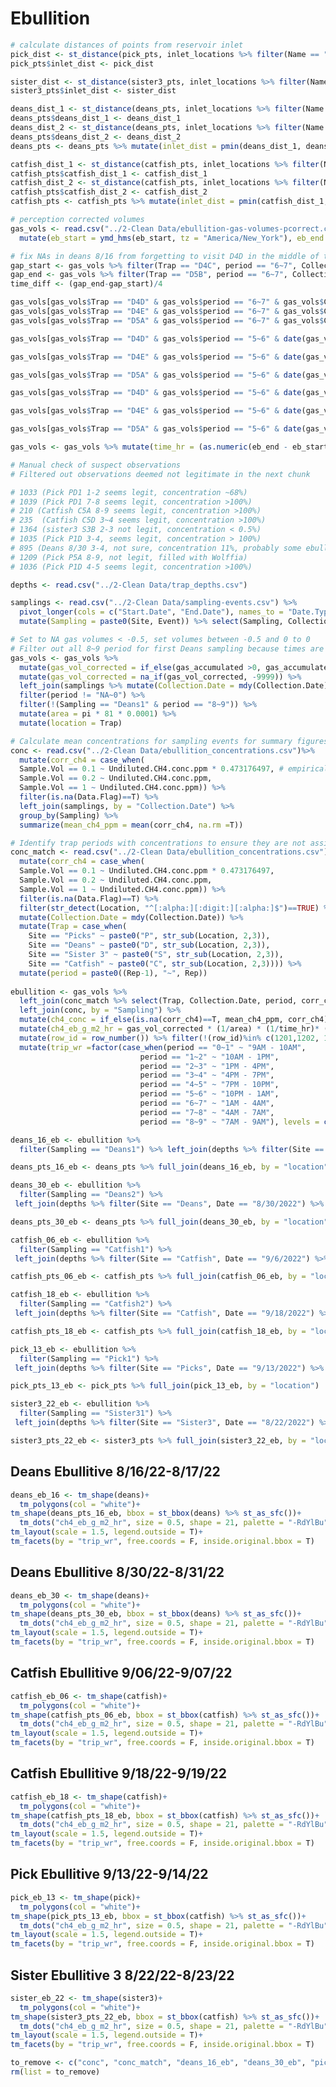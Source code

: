 # Ebullition

```r
# calculate distances of points from reservoir inlet
pick_dist <- st_distance(pick_pts, inlet_locations %>% filter(Name == "Picks inlet")) %>% as.numeric()
pick_pts$inlet_dist <- pick_dist

sister_dist <- st_distance(sister3_pts, inlet_locations %>% filter(Name == "Sister inlet")) %>% as.numeric()
sister3_pts$inlet_dist <- sister_dist

deans_dist_1 <- st_distance(deans_pts, inlet_locations %>% filter(Name == "Deans inlet 1")) %>% as.numeric()
deans_pts$deans_dist_1 <- deans_dist_1
deans_dist_2 <- st_distance(deans_pts, inlet_locations %>% filter(Name == "Deans inlet 2")) %>% as.numeric()
deans_pts$deans_dist_2 <- deans_dist_2
deans_pts <- deans_pts %>% mutate(inlet_dist = pmin(deans_dist_1, deans_dist_2))

catfish_dist_1 <- st_distance(catfish_pts, inlet_locations %>% filter(Name == "Catfish inlet 1")) %>% as.numeric()
catfish_pts$catfish_dist_1 <- catfish_dist_1
catfish_dist_2 <- st_distance(catfish_pts, inlet_locations %>% filter(Name == "Catfish inlet 2")) %>% as.numeric()
catfish_pts$catfish_dist_2 <- catfish_dist_2
catfish_pts <- catfish_pts %>% mutate(inlet_dist = pmin(catfish_dist_1, catfish_dist_2))

# perception corrected volumes
gas_vols <- read.csv("../2-Clean Data/ebullition-gas-volumes-pcorrect.csv") %>% 
  mutate(eb_start = ymd_hms(eb_start, tz = "America/New_York"), eb_end = ymd_hms(eb_end, tz="America/New_York"), Collection.Date = date(eb_end))

# fix NAs in deans 8/16 from forgetting to visit D4D in the middle of the night
gap_start <- gas_vols %>% filter(Trap == "D4C", period == "6~7", Collection.Date ==ymd("2022-08-17")) %>% select(eb_start) %>% pull()
gap_end <- gas_vols %>% filter(Trap == "D5B", period == "6~7", Collection.Date ==ymd("2022-08-17")) %>% select(eb_start) %>% pull()
time_diff <- (gap_end-gap_start)/4

gas_vols[gas_vols$Trap == "D4D" & gas_vols$period == "6~7" & gas_vols$Collection.Date == ymd("2022-08-17"),]$eb_start <- gap_start + time_diff
gas_vols[gas_vols$Trap == "D4E" & gas_vols$period == "6~7" & gas_vols$Collection.Date == ymd("2022-08-17"),]$eb_start <- gap_start + time_diff
gas_vols[gas_vols$Trap == "D5A" & gas_vols$period == "6~7" & gas_vols$Collection.Date == ymd("2022-08-17"),]$eb_start <- gap_start + time_diff

gas_vols[gas_vols$Trap == "D4D" & gas_vols$period == "5~6" & date(gas_vols$eb_start) == ymd("2022-08-16"),]$eb_end <- gas_vols[gas_vols$Trap == "D4D" & gas_vols$period == "6~7" & gas_vols$Collection.Date == ymd("2022-08-17"),]$eb_start 

gas_vols[gas_vols$Trap == "D4E" & gas_vols$period == "5~6" & date(gas_vols$eb_start) == ymd("2022-08-16"),]$eb_end <- gas_vols[gas_vols$Trap == "D4E" & gas_vols$period == "6~7" & gas_vols$Collection.Date == ymd("2022-08-17"),]$eb_start 

gas_vols[gas_vols$Trap == "D5A" & gas_vols$period == "5~6" & date(gas_vols$eb_start) == ymd("2022-08-16"),]$eb_end <- gas_vols[gas_vols$Trap == "D5A" & gas_vols$period == "6~7" & gas_vols$Collection.Date == ymd("2022-08-17"),]$eb_start 

gas_vols[gas_vols$Trap == "D4D" & gas_vols$period == "5~6" & date(gas_vols$eb_start) == ymd("2022-08-16"),]$Collection.Date <- ymd("2022-08-17")

gas_vols[gas_vols$Trap == "D4E" & gas_vols$period == "5~6" & date(gas_vols$eb_start) == ymd("2022-08-16"),]$Collection.Date <- ymd("2022-08-17")

gas_vols[gas_vols$Trap == "D5A" & gas_vols$period == "5~6" & date(gas_vols$eb_start) == ymd("2022-08-16"),]$Collection.Date <- ymd("2022-08-17")

gas_vols <- gas_vols %>% mutate(time_hr = (as.numeric(eb_end - eb_start))/60)
```

```r
# Manual check of suspect observations 
# Filtered out observations deemed not legitimate in the next chunk

# 1033 (Pick PD1 1-2 seems legit, concentration ~68%)
# 1039 (Pick PD1 7-8 seems legit, concentration >100%)
# 210 (Catfish C5A 8-9 seems legit, concentration >100%)
# 235  (Catfish C5D 3~4 seems legit, concentration >100%)
# 1364 (sister3 S3B 2-3 not legit, concentration < 0.5%)
# 1035 (Pick P1D 3-4, seems legit, concentration > 100%)
# 895 (Deans 8/30 3-4, not sure, concentration 11%, probably some ebullition but maybe mixed with atmospheric, but some of the combo concentrations are low)
# 1209 (Pick P5A 8-9, not legit, filled with Wolffia)
# 1036 (Pick P1D 4-5 seems legit, concentration >100%)
```

```r
depths <- read.csv("../2-Clean Data/trap_depths.csv")

samplings <- read.csv("../2-Clean Data/sampling-events.csv") %>%
  pivot_longer(cols = c("Start.Date", "End.Date"), names_to = "Date.Type", values_to = "Collection.Date") %>%
  mutate(Sampling = paste0(Site, Event)) %>% select(Sampling, Collection.Date)

# Set to NA gas volumes < -0.5, set volumes between -0.5 and 0 to 0
# Filter out all 8~9 period for first Deans sampling because times are negative (we sampled ebullition traps before diffusion due to rain)
gas_vols <- gas_vols %>% 
  mutate(gas_vol_corrected = if_else(gas_accumulated >0, gas_accumulated, if_else(gas_accumulated < -0.5,  -9999, 0))) %>%
  mutate(gas_vol_corrected = na_if(gas_vol_corrected, -9999)) %>%
  left_join(samplings %>% mutate(Collection.Date = mdy(Collection.Date)), by = "Collection.Date") %>%
  filter(period != "NA~0") %>%
  filter(!(Sampling == "Deans1" & period == "8~9")) %>% 
  mutate(area = pi * 81 * 0.0001) %>%
  mutate(location = Trap)

# Calculate mean concentrations for sampling events for summary figures
conc <- read.csv("../2-Clean Data/ebullition_concentrations.csv")%>% 
  mutate(corr_ch4 = case_when(
  Sample.Vol == 0.1 ~ Undiluted.CH4.conc.ppm * 0.473176497, # empirical dilution during GC run
  Sample.Vol == 0.2 ~ Undiluted.CH4.conc.ppm, 
  Sample.Vol == 1 ~ Undiluted.CH4.conc.ppm)) %>% 
  filter(is.na(Data.Flag)==T) %>% 
  left_join(samplings, by = "Collection.Date") %>% 
  group_by(Sampling) %>% 
  summarize(mean_ch4_ppm = mean(corr_ch4, na.rm =T))

# Identify trap periods with concentrations to ensure they are not assigned mean concentrations for summary figures
conc_match <- read.csv("../2-Clean Data/ebullition_concentrations.csv")%>% 
  mutate(corr_ch4 = case_when(
  Sample.Vol == 0.1 ~ Undiluted.CH4.conc.ppm * 0.473176497, 
  Sample.Vol == 0.2 ~ Undiluted.CH4.conc.ppm, 
  Sample.Vol == 1 ~ Undiluted.CH4.conc.ppm)) %>% 
  filter(is.na(Data.Flag)==T) %>% 
  filter(str_detect(Location, "^[:alpha:][:digit:][:alpha:]$")==TRUE) %>% 
  mutate(Collection.Date = mdy(Collection.Date)) %>% 
  mutate(Trap = case_when(
    Site == "Picks" ~ paste0("P", str_sub(Location, 2,3)), 
    Site == "Deans" ~ paste0("D", str_sub(Location, 2,3)),
    Site == "Sister 3" ~ paste0("S", str_sub(Location, 2,3)),
    Site == "Catfish" ~ paste0("C", str_sub(Location, 2,3)))) %>% 
  mutate(period = paste0((Rep-1), "~", Rep))
  
ebullition <- gas_vols %>% 
  left_join(conc_match %>% select(Trap, Collection.Date, period, corr_ch4), by = c("Trap", "Collection.Date", "period")) %>% 
  left_join(conc, by = "Sampling") %>% 
  mutate(ch4_conc = if_else(is.na(corr_ch4)==T, mean_ch4_ppm, corr_ch4)) %>%
  mutate(ch4_eb_g_m2_hr = gas_vol_corrected * (1/area) * (1/time_hr)* (1/10^6) * ch4_conc * (1/10^3) * 16.04 * (1/0.0821)* (1/293.15)) %>% 
  mutate(row_id = row_number()) %>% filter(!(row_id)%in% c(1201,1202, 1602,1603)) %>%
  mutate(trip_wr =factor(case_when(period == "0~1" ~ "9AM - 10AM",
                             period == "1~2" ~ "10AM - 1PM",
                             period == "2~3" ~ "1PM - 4PM",
                             period == "3~4" ~ "4PM - 7PM",
                             period == "4~5" ~ "7PM - 10PM",
                             period == "5~6" ~ "10PM - 1AM",
                             period == "6~7" ~ "1AM - 4AM",
                             period == "7~8" ~ "4AM - 7AM",
                             period == "8~9" ~ "7AM - 9AM"), levels = c("9AM - 10AM", "10AM - 1PM", "1PM - 4PM", "4PM - 7PM","7PM - 10PM", "10PM - 1AM", "1AM - 4AM", "4AM - 7AM", "7AM - 9AM")))

deans_16_eb <- ebullition %>%
  filter(Sampling == "Deans1") %>% left_join(depths %>% filter(Site == "Deans", Date == "8/16/2022") %>% select(Trap, Depth), by = "Trap")

deans_pts_16_eb <- deans_pts %>% full_join(deans_16_eb, by = "location")

deans_30_eb <- ebullition %>%
  filter(Sampling == "Deans2") %>%
 left_join(depths %>% filter(Site == "Deans", Date == "8/30/2022") %>% select(Trap, Depth), by = "Trap")

deans_pts_30_eb <- deans_pts %>% full_join(deans_30_eb, by = "location")

catfish_06_eb <- ebullition %>%
  filter(Sampling == "Catfish1") %>%
 left_join(depths %>% filter(Site == "Catfish", Date == "9/6/2022") %>% select(Trap, Depth), by = "Trap")

catfish_pts_06_eb <- catfish_pts %>% full_join(catfish_06_eb, by = "location")

catfish_18_eb <- ebullition %>%
  filter(Sampling == "Catfish2") %>%
 left_join(depths %>% filter(Site == "Catfish", Date == "9/18/2022") %>% select(Trap, Depth), by = "Trap")

catfish_pts_18_eb <- catfish_pts %>% full_join(catfish_18_eb, by = "location")

pick_13_eb <- ebullition %>%
  filter(Sampling == "Pick1") %>%
 left_join(depths %>% filter(Site == "Picks", Date == "9/13/2022") %>% select(Trap, Depth), by = "Trap")

pick_pts_13_eb <- pick_pts %>% full_join(pick_13_eb, by = "location")

sister3_22_eb <- ebullition %>%
  filter(Sampling == "Sister31") %>%
 left_join(depths %>% filter(Site == "Sister3", Date == "8/22/2022") %>% select(Trap, Depth), by = "Trap")

sister3_pts_22_eb <- sister3_pts %>% full_join(sister3_22_eb, by = "location")
```

## Deans Ebullitive 8/16/22-8/17/22
```r
deans_eb_16 <- tm_shape(deans)+
  tm_polygons(col = "white")+
tm_shape(deans_pts_16_eb, bbox = st_bbox(deans) %>% st_as_sfc())+
  tm_dots("ch4_eb_g_m2_hr", size = 0.5, shape = 21, palette = "-RdYlBu", midpoint = NA, title = "CH4 flux (g/m2/hr)")+
tm_layout(scale = 1.5, legend.outside = T)+
tm_facets(by = "trip_wr", free.coords = F, inside.original.bbox = T)
```

## Deans Ebullitive 8/30/22-8/31/22
```r
deans_eb_30 <- tm_shape(deans)+
  tm_polygons(col = "white")+
tm_shape(deans_pts_30_eb, bbox = st_bbox(deans) %>% st_as_sfc())+
  tm_dots("ch4_eb_g_m2_hr", size = 0.5, shape = 21, palette = "-RdYlBu", midpoint = NA, title = "CH4 flux (g/m2/hr)")+
tm_layout(scale = 1.5, legend.outside = T)+
tm_facets(by = "trip_wr", free.coords = F, inside.original.bbox = T)
```

## Catfish Ebullitive 9/06/22-9/07/22 
```r
catfish_eb_06 <- tm_shape(catfish)+
  tm_polygons(col = "white")+
tm_shape(catfish_pts_06_eb, bbox = st_bbox(catfish) %>% st_as_sfc())+
  tm_dots("ch4_eb_g_m2_hr", size = 0.5, shape = 21, palette = "-RdYlBu", midpoint = NA, title = "CH4 flux (g/m2/hr)")+
tm_layout(scale = 1.5, legend.outside = T)+
tm_facets(by = "trip_wr", free.coords = F, inside.original.bbox = T)
```

## Catfish Ebullitive 9/18/22-9/19/22 
```r
catfish_eb_18 <- tm_shape(catfish)+
  tm_polygons(col = "white")+
tm_shape(catfish_pts_18_eb, bbox = st_bbox(catfish) %>% st_as_sfc())+
  tm_dots("ch4_eb_g_m2_hr", size = 0.5, shape = 21, palette = "-RdYlBu", midpoint = NA, title = "CH4 flux (g/m2/hr)")+
tm_layout(scale = 1.5, legend.outside = T)+
tm_facets(by = "trip_wr", free.coords = F, inside.original.bbox = T)
```

## Pick Ebullitive 9/13/22-9/14/22
```r
pick_eb_13 <- tm_shape(pick)+
  tm_polygons(col = "white")+
tm_shape(pick_pts_13_eb, bbox = st_bbox(catfish) %>% st_as_sfc())+
  tm_dots("ch4_eb_g_m2_hr", size = 0.5, shape = 21, palette = "-RdYlBu", midpoint = NA, title = "CH4 flux (g/m2/hr)")+
tm_layout(scale = 1.5, legend.outside = T)+
tm_facets(by = "trip_wr", free.coords = F, inside.original.bbox = T)
```

## Sister Ebullitive 3 8/22/22-8/23/22
```r
sister_eb_22 <- tm_shape(sister3)+
  tm_polygons(col = "white")+
tm_shape(sister3_pts_22_eb, bbox = st_bbox(catfish) %>% st_as_sfc())+
  tm_dots("ch4_eb_g_m2_hr", size = 0.5, shape = 21, palette = "-RdYlBu", midpoint = NA, title = "CH4 flux (g/m2/hr)")+
tm_layout(scale = 1.5, legend.outside = T)+
tm_facets(by = "trip_wr", free.coords = F, inside.original.bbox = T)
```

```r
to_remove <- c("conc", "conc_match", "deans_16_eb", "deans_30_eb", "pick_13_eb", "sister3_22_eb", "catfish_06_eb", "catfish_18_eb")
rm(list = to_remove)
```

